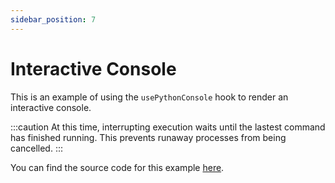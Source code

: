 ```yaml
---
sidebar_position: 7
---
```



# Interactive Console

This is an example of using the `usePythonConsole` hook to render an interactive console.

:::caution
At this time, interrupting execution waits until the lastest command has finished running. This prevents runaway processes from being cancelled.
:::

<Console />

You can find the source code for this example [here](https://github.com/elilambnz/react-py/blob/main/website/src/components/Console.tsx).
